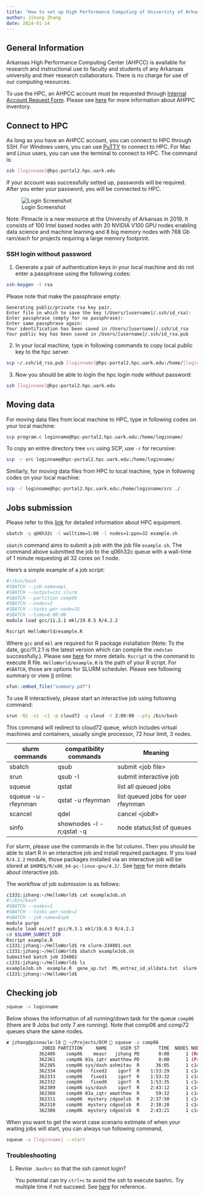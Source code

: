 ```yaml
---
title: "How to set up High Performance Computing of University of Arkansas"
author: Jihong Zhang
date: 2024-01-14
---
```


## General Information

Arkansas High Performance Computing Center (AHPCC) is available for research and instructional use to faculty and students of any Arkansas university and their research collaborators. There is no charge for use of our computing resources.

To use the HPC, an AHPCC account must be requested through [Internal Account Request Form](http://hpc.uark.edu/hpc-support/user-account-requests/internal.php). Please see [here](https://dartproject.org/hpc/) for more information about AHPPC inventory.

## Connect to HPC

As long as you have an AHPCC account, you can connect to HPC through SSH. For Windows users, you can use [PuTTY](http://www.putty.org/) to connect to HPC. For Mac and Linux users, you can use the terminal to connect to HPC. The command is:

``` bash
ssh [loginname]@hpc-portal2.hpc.uark.edu
```

If your account was successfully setted up, passwords will be required. After you enter your password, you will be connected to HPC.

![Login Screenshot](login.png)

Note: Pinnacle is a new resource at the University of Arkansas in 2019. It consists of 100 Intel based nodes with 20 NVIDIA V100 GPU nodes enabling data science and machine learning and 8 big memory nodes with 768 Gb ram/each for projects requiring a large memory footprint.

### SSH login without password

1.  Generate a pair of authentication keys in your local machine and do not enter a passphrase using the following codes:

``` bash
ssh-keygen -t rsa   
```

Please note that make the passphrase empty:

```         
Generating public/private rsa key pair.
Enter file in which to save the key (/Users/[username]/.ssh/id_rsa): 
Enter passphrase (empty for no passphrase): 
Enter same passphrase again: 
Your identification has been saved in /Users/[username]/.ssh/id_rsa
Your public key has been saved in /Users/[username]/.ssh/id_rsa.pub
```

2.  In your local machine, type in following commands to copy local public key to the hpc server.

``` bash
scp ~/.ssh/id_rsa.pub [loginname]@hpc-portal2.hpc.uark.edu:/home/[loginname]/.ssh/authorized_keys
```

3.  Now you should be able to login the hpc login node without password:

``` bash
ssh [loginname]@hpc-portal2.hpc.uark.edu
```

## Moving data

For moving data files from local machine to HPC, type in following codes on your local machine:

``` bash
scp program.c loginname@hpc-portal2.hpc.uark.edu:/home/loginname/
```

To copy an entire directory tree `src` using SCP, use `-r` for recursive:

``` bash
scp -r src loginname@hpc-portal2.hpc.uark.edu:/home/loginname/
```

Similarly, for moving data files from HPC to local machine, type in following codes on your local machine:

``` bash
scp -r loginname@hpc-portal2.hpc.uark.edu:/home/loginname/src ./
```

## Jobs submission

Please refer to this [link](https://hpcwiki.uark.edu/doku.php?id=equipment) for detailed information about HPC equipment.

``` bash
sbatch -q q06h32c -l walltime=1:00 -l nodes=1:ppn=32 example.sh
```

`sbatch` command aims to submit a job with the job file `example.sh`. The command above submitted the job to the q06h32c queue with a wall-time of 1 minute requesting all 32 cores on 1 node.

Here's a simple example of a job script:

``` bash
#!/bin/bash
#SBATCH --job-name=mpi
#SBATCH --output=zzz.slurm
#SBATCH --partition comp06
#SBATCH --nodes=2
#SBATCH --tasks-per-node=32
#SBATCH --time=6:00:00
module load gcc/11.2.1 mkl/19.0.5 R/4.2.2

Rscript HelloWorld/example.R
```

Where `gcc` and `mkl` are required for R package installation (Note: To the date, gcc/11.2.1 is the latest version which can compile the `cmdstan` successfully.). Please see [here](https://hpcwiki.uark.edu/doku.php?id=r) for more details. `Rscript` is the command to execute R file. `HelloWorld/example.R` is the path of your R script. For `#SBATCH`, those are options for SLURM scheduler. Please see following summary or view [it](https://slurm.schedmd.com/pdfs/summary.pdf) online:

```r
xfun::embed_file("summary.pdf")
```

To use R interactively, please start an interactive job using following command:

``` bash
srun -N1 -n1 -c1 -p cloud72 -q cloud -t 2:00:00 --pty /bin/bash
```

This command will redirect to cloud72 queue, which includes virtual machines and containers, usually single processor, 72 hour limit, 3 nodes.

| slurm commands      | compatibility commands   | Meaning                            |
|---------------------|--------------------------|------------------------------------|
| sbatch              | qsub                     | submit \<job file\>                |
| srun                | qsub -I                  | submit interactive job             |
| squeue              | qstat                    | list all queued jobs               |
| squeue -u -rfeynman | qstat -u rfeynman        | list queued jobs for user rfeynman |
| scancel             | qdel                     | cancel \<job#\>                    |
| sinfo               | shownodes -l -n;qstat -q | node status;list of queues         |

For slurm, please use the commands in the 1st column. Then you should be able to start R in an interactive job and install required packages. If you load `R/4.2.2` module, those packages installed via an interactive job will be stored at `$HOME$/R/x86_64-pc-linux-gnu/4.2/`. See [here](https://hpcwiki.uark.edu/doku.php?id=pinnacle_usage) for more details about interactive job.

The workflow of job submission is as follows:

``` bash
c1331:jzhang:~/HelloWorld$ cat exampleJob.sh
#!/bin/bash
#SBATCH --nodes=1
#SBATCH --tasks-per-node=2
#SBATCH --job-name=Exp0
module purge
module load os/el7 gcc/9.3.1 mkl/19.0.5 R/4.2.2
cd $SLURM_SUBMIT_DIR
Rscript example.R
c1331:jzhang:~/HelloWorld$ rm slurm-334001.out
c1331:jzhang:~/HelloWorld$ sbatch exampleJob.sh
Submitted batch job 334002
c1331:jzhang:~/HelloWorld$ ls
exampleJob.sh  example.R  gene_up.txt  MS_entrez_id_alldata.txt  slurm-334002.out
c1331:jzhang:~/HelloWorld$
```

## Checking job

``` bash
squeue -u loginname
```

Below shows the information of all running/down task for the queue `comp06` (there are 9 Jobs but only 7 are running). Note that comp06 and comp72 queues share the same nodes.

```bash
✘ jzhang@pinnacle-l8  ~/Projects/DCM  squeue -p comp06
             JOBID PARTITION     NAME     USER ST       TIME  NODES NODELIST(REASON)
            362406    comp06    measr   jzhang PD       0:00      1 (Resources)
            362361    comp06 03a_iqtr amatthew PD       0:00      1 (Priority)
            362385    comp06 sys/dash ashmitau  R      36:05      1 c1402
            362334    comp06   fixed2    igorf  R    1:53:29      1 c1402
            362333    comp06   fixed1    igorf  R    1:53:32      1 c1402
            362332    comp06   fixed0    igorf  R    1:53:35      1 c1402
            362309    comp06 sys/dash    igorf  R    2:43:12      1 c1402
            362360    comp06 03a_iqtr amatthew  R      59:32      1 c1403
            362311    comp06  mystery cdgoolsb  R    2:37:50      1 c1410
            362310    comp06  mystery cdgoolsb  R    2:38:20      1 c1410
            362308    comp06  mystery cdgoolsb  R    2:43:21      1 c1410
```

When you want to get the worst case scenario estimate of when your waiting jobs will start, you can always run following command,

```bash
squeue -u [loginname] --start
```

### Troubleshooting

1.  Revise `.bashrc` so that the ssh cannot login?

    You potential can try `ctrl+c` to avoid the ssh to execute bashrc. Try multiple time if not succeed. See [here](https://serverfault.com/questions/206544/i-screwed-up-exit-in-bashrc) for reference.
